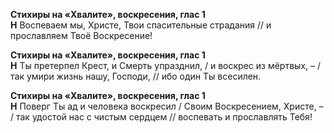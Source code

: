 **Стихиры на «Хвалите», воскресения, глас 1**  
**Н** Воспеваем мы, Христе, Твои спасительные страдания // и прославляем Твоё Воскресение!

**Стихиры на «Хвалите», воскресения, глас 1**  
**Н** Ты претерпел Крест, и Смерть упразднил, / и воскрес из мёртвых, – / так умири жизнь нашу, Господи, // ибо один Ты всесилен.

**Стихиры на «Хвалите», воскресения, глас 1**  
**Н** Поверг Ты ад и человека воскресил / Своим Воскресением, Христе, – / так удостой нас с чистым сердцем // воспевать и прославлять Тебя!
